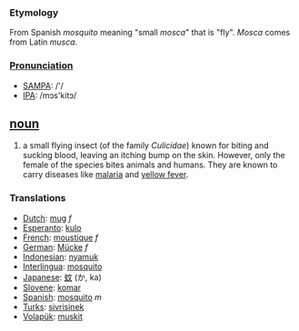 === Etymology ===
From Spanish ''mosquito'' meaning "small ''mosca''" that is "fly". ''Mosca'' comes from Latin ''musca''.

===[[Pronunciation]]===
*[[w:SAMPA|SAMPA]]: /'/
*[[w:IPA|IPA]]: /mɔs'kitɔ/

== [[noun]] ==
#a small flying insect (of the family ''Culicidae'') known for biting and sucking blood, leaving an itching bump on the skin. However, only the female of the species bites animals and humans. They are known to carry diseases like [[malaria]] and [[yellow fever]]. 

=== Translations ===
*[[Dutch]]: [[mug]] ''f''
*[[Esperanto]]: [[kulo]]
*[[French]]: [[moustique]] ''f''
*[[German]]: [[Mücke]] ''f''
*[[Indonesian]]: [[nyamuk]]
*[[Interlingua]]: [[mosquito]]
*[[Japanese]]: [[蚊]] (か, ka)
*[[Slovene]]: [[komar]]
*[[Spanish]]: [[mosquito]] ''m''
*[[Turks]]: [[sivrisinek]]
*[[Volapük]]: [[muskit]]